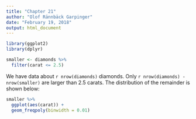 ```yaml
---
title: "Chapter 21"
author: "Olof Rännbäck Garpinger"
date: "February 19, 2018"
output: html_document
---
```


```r
library(ggplot2)
library(dplyr)

smaller <- diamonds %>% 
  filter(carat <= 2.5)
```

We have data about `r nrow(diamonds)` diamonds. Only `r nrow(diamonds) - nrow(smaller)` are larger than 2.5 carats. The distribution of the remainder is shown below:

```r
smaller %>% 
  ggplot(aes(carat)) +
  geom_freqpoly(binwidth = 0.01)
```


